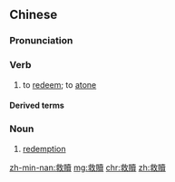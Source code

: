 {{also|救赎}}
==Chinese==
{{zh-forms|s=救赎}}

===Pronunciation===
{{zh-pron
|m=jiùshú
|c=gau3 suk6
|h=pfs=kiu-su̍k
|mn=kiù-sio̍k
|cat=v,n
}}

===Verb===
{{zh-verb}}

# {{lb|zh|religion}} to [[redeem]]; to [[atone]]
#: {{zh-x|我 是 ^耶和華；我 要 用 伸 出來 的 膀臂 重重 地{de} 刑罰 埃及人，救贖 你們 脫離 他們 的 重擔，不 做 他們 的 苦工。|I am the {{smallcaps|Lord}}, and I will bring you out from under the burdens of the Egyptians, and I will rid you out of their bondage, and I will '''redeem''' you with a stretched out arm, and with great judgments|ref={{w2|zh|新標點和合本}} ([[w:Chinese Union Version|Chinese Union Version with New Punctuation]]), {{lang|zh|出埃及記}} (Exodus) 6:6b}}

====Derived terms====
{{zh-der|自我救贖}}

===Noun===
{{zh-noun}}

# {{lb|zh|religion}} [[redemption]]
#: {{zh-x|如今 卻 蒙 ^神 的 恩典，因 ^基督 ^耶穌 的 救贖，就 白白 地{de} 稱義。|Being justified freely by his grace through the '''redemption''' that is in Christ Jesus|ref={{w2|zh|新標點和合本}} ([[w:Chinese Union Version|Chinese Union Version with New Punctuation]]), {{lang|zh|羅馬書}} (Romans) 3:24}}

[[zh-min-nan:救贖]]
[[mg:救贖]]
[[chr:救贖]]
[[zh:救贖]]